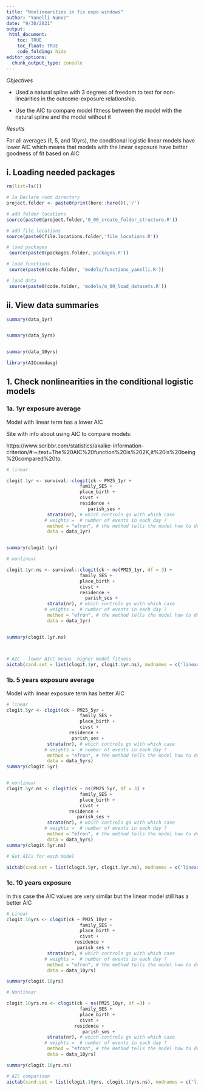 ```yaml
---
title: "Nonlinearities in fix expo windows"
author: "Yanelli Nunez"
date: "9/30/2021"
output:
 html_document:
    toc: TRUE
    toc_float: TRUE
    code_folding: hide
editor_options: 
  chunk_output_type: console
---
```


*Objectives* 

- Used a natural spline with 3 degrees of freedom to test for non-linearities in the outcome-exposure relationship. 

- Use the AIC to compare model fitness between the model with the natural spline and the model without it

*Results*

For all averages (1, 5, and 10yrs), the conditional logistic linear models have lower AIC which means that models with the linear exposure have better goodness of fit based on AIC


## i.  Loading needed packages

```r

rm(list=ls())

# 1a Declare root directory
project.folder <- paste0(print(here::here()),'/')

# add folder locations
source(paste0(project.folder,'0_00_create_folder_structure.R'))

# add file locations
source(paste0(file.locations.folder,'file_locations.R'))

# load packages
 source(paste0(packages.folder,'packages.R'))

# load functions
 source(paste0(code.folder, 'models/functions_yanelli.R'))

# load data
 source(paste0(code.folder, 'models/m_00_load_datasets.R'))
```

## ii. View data summaries

```r
summary(data_1yr)


summary(data_5yrs)


summary(data_10yrs)

library(AICcmodavg)

```

## 1. Check nonlinearities in the conditional logistic models



### 1a. 1yr exposure average

Model with linear term has a lower AIC 

Site with info about using AIC to compare models:

https://www.scribbr.com/statistics/akaike-information-criterion/#:~:text=The%20AIC%20function%20is%202K,it%20is%20being%20compared%20to.
```r

# linear

clogit.1yr <- survival::clogit(ck ~ PM25_1yr + 
                           family_SES + 
                           place_birth +
                           civst +
                           residence +
                              parish_ses +
               strata(nr), # which controls go with which case
              # weights =  # number of events in each day ?
               method = "efron", # the method tells the model how to deal with ties
               data = data_1yr) 


summary(clogit.1yr)

# nonlinear

clogit.1yr.ns <- survival::clogit(ck ~ ns(PM25_1yr, df = 3) + 
                           family_SES + 
                           place_birth +
                           civst +
                           residence +
                             parish_ses +
               strata(nr), # which controls go with which case
              # weights =  # number of events in each day ?
               method = "efron", # the method tells the model how to deal with ties
               data = data_1yr) 


summary(clogit.1yr.ns)



# AIC - lower AIcC means  higher model fitness
aictab(cand.set = list(clogit.1yr, clogit.1yr.ns), modnames = c('linear', 'nonlinear'))

```

### 1b. 5 years exposure average

Model with linear exposure term has better AIC
```r

# linear
clogit.5yr <- clogit(ck ~ PM25_5yr + 
                           family_SES + 
                           place_birth +
                           civst +
                       residence +
                        parish_ses +
               strata(nr), # which controls go with which case
              # weights =  # number of events in each day ?
               method = "efron", # the method tells the model how to deal with ties
               data = data_5yrs) 
summary(clogit.5yr)


# nonlinear
clogit.5yr.ns <- clogit(ck ~ ns(PM25_5yr, df = 3) + 
                           family_SES + 
                           place_birth +
                           civst +
                       residence +
                          parish_ses +
               strata(nr), # which controls go with which case
              # weights =  # number of events in each day ?
               method = "efron", # the method tells the model how to deal with ties
               data = data_5yrs) 
summary(clogit.5yr.ns)

# Get AICs for each model

aictab(cand.set = list(clogit.5yr, clogit.5yr.ns), modnames = c('linear', 'nonlinear'))

```

### 1c. 10 years exposure
In this case the AIC values are very similar but the linear model still has a better AIC
```r

# Linear
clogit.10yrs <- clogit(ck ~ PM25_10yr + 
                           family_SES + 
                           place_birth +
                           civst +
                         residence +
                          parish_ses +
               strata(nr), # which controls go with which case
              # weights =  # number of events in each day ?
               method = "efron", # the method tells the model how to deal with ties
               data = data_10yrs) 

summary(clogit.10yrs)

# Nonlinear

clogit.10yrs.ns <- clogit(ck ~ ns(PM25_10yr, df =3) + 
                           family_SES + 
                           place_birth +
                           civst +
                         residence +
                            parish_ses +
               strata(nr), # which controls go with which case
              # weights =  # number of events in each day ?
               method = "efron", # the method tells the model how to deal with ties
               data = data_10yrs) 

summary(clogit.10yrs.ns)

# AIC comparison
aictab(cand.set = list(clogit.10yrs, clogit.10yrs.ns), modnames = c('linear', 'nonlinear'))

```

